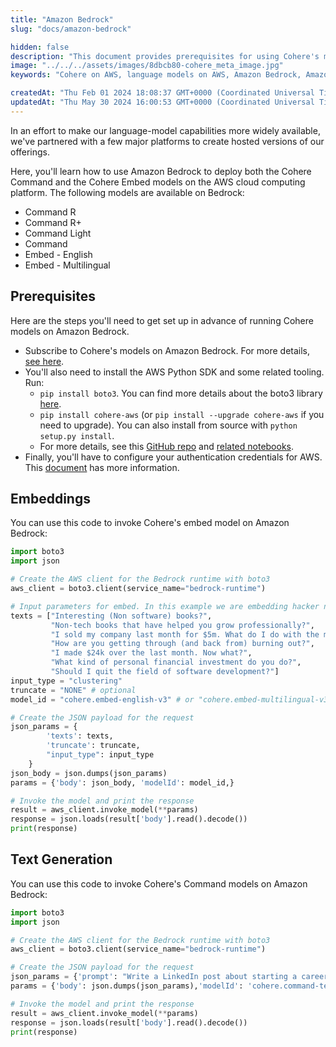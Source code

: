 ```yaml
---
title: "Amazon Bedrock"
slug: "docs/amazon-bedrock"

hidden: false
description: "This document provides prerequisites for using Cohere's models on Amazon Bedrock, including subscribing to the models, installing the AWS Python SDK, and configuring authentication credentials. It also includes code snippets to invoke Cohere's embed and text generation models using Bedrock."
image: "../../../assets/images/8dbcb80-cohere_meta_image.jpg"  
keywords: "Cohere on AWS, language models on AWS, Amazon Bedrock, Amazon SageMaker"

createdAt: "Thu Feb 01 2024 18:08:37 GMT+0000 (Coordinated Universal Time)"
updatedAt: "Thu May 30 2024 16:00:53 GMT+0000 (Coordinated Universal Time)"
---
```

In an effort to make our language-model capabilities more widely available, we've partnered with a few major platforms to create hosted versions of our offerings. 

Here, you'll learn how to use Amazon Bedrock to deploy both the Cohere Command and the Cohere Embed models on the AWS cloud computing platform. The following models are available on Bedrock:

- Command R
- Command R+
- Command Light
- Command
- Embed - English
- Embed - Multilingual

## Prerequisites

Here are the steps you'll need to get set up in advance of running Cohere models on Amazon Bedrock.

- Subscribe to Cohere's models on Amazon Bedrock. For more details, [see here](https://docs.aws.amazon.com/bedrock/latest/userguide/model-access.html).
- You'll also need to install the AWS Python SDK and some related tooling. Run:
  - `pip install boto3`. You can find more details about the boto3 library [here](https://boto3.amazonaws.com/v1/documentation/api/latest/guide/quickstart.html#install-boto3).
  - `pip install cohere-aws` (or `pip install --upgrade cohere-aws` if you need to upgrade). You can also install from source with `python setup.py install`. 
  - For more details, see this [GitHub repo](https://github.com/cohere-ai/cohere-aws/) and [related notebooks](https://github.com/cohere-ai/cohere-aws/tree/main/notebooks/bedrock).
- Finally, you'll have to configure your authentication credentials for AWS. This [document](https://boto3.amazonaws.com/v1/documentation/api/latest/guide/quickstart.html#configuration) has more information.

## Embeddings

You can use this code to invoke Cohere's embed model on Amazon Bedrock: 

```python
import boto3
import json

# Create the AWS client for the Bedrock runtime with boto3
aws_client = boto3.client(service_name="bedrock-runtime")

# Input parameters for embed. In this example we are embedding hacker news post titles.
texts = ["Interesting (Non software) books?",
         "Non-tech books that have helped you grow professionally?",
         "I sold my company last month for $5m. What do I do with the money?",
         "How are you getting through (and back from) burning out?",
         "I made $24k over the last month. Now what?",
         "What kind of personal financial investment do you do?",
         "Should I quit the field of software development?"]
input_type = "clustering"
truncate = "NONE" # optional
model_id = "cohere.embed-english-v3" # or "cohere.embed-multilingual-v3"

# Create the JSON payload for the request
json_params = {
        'texts': texts,
        'truncate': truncate, 
        "input_type": input_type
    }
json_body = json.dumps(json_params)
params = {'body': json_body, 'modelId': model_id,}

# Invoke the model and print the response
result = aws_client.invoke_model(**params)
response = json.loads(result['body'].read().decode())
print(response)
```

## Text Generation

You can use this code to invoke Cohere's Command models on Amazon Bedrock:

```python
import boto3
import json

# Create the AWS client for the Bedrock runtime with boto3
aws_client = boto3.client(service_name="bedrock-runtime")

# Create the JSON payload for the request
json_params = {'prompt': "Write a LinkedIn post about starting a career in tech:"}
params = {'body': json.dumps(json_params),'modelId': 'cohere.command-text-v14',}

# Invoke the model and print the response
result = aws_client.invoke_model(**params)
response = json.loads(result['body'].read().decode())
print(response)
```
